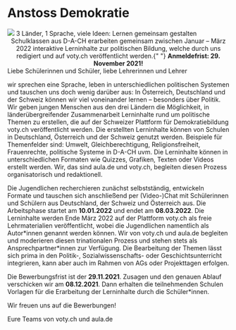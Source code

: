 
# Anstoss Demokratie

<Image src="/images/header_m3.svg" />
<Heading>3 Länder, 1 Sprache, viele Ideen: Lernen gemeinsam gestalten</Heading>

<Center>
  <Info>
    Schulklassen aus D-A-CH erarbeiten gemeinsam zwischen Januar – März 2022
    interaktive Lerninhalte zur politischen Bildung, welche durch uns redigiert
    und auf voty.ch veröffentlicht werden.{" "}
    <strong>Anmeldefrist: 29. November 2021!</strong>
  </Info>
</Center>

<FeedbackPlain title="Ja, wir wären gern dabei:" />

<Text fontSize="1" mt={4} mb={5}>
Liebe Schülerinnen und Schüler, liebe Lehrerinnen und Lehrer

wir sprechen eine Sprache, leben in unterschiedlichen politischen Systemen und tauschen uns doch wenig darüber aus: In Österreich, Deutschland und der Schweiz können wir viel voneinander lernen – besonders über Politik. Wir geben jungen Menschen aus den drei Ländern die Möglichkeit, in länderübergreifender Zusammenarbeit Lerninhalte rund um politische Themen zu erstellen, die auf der Schweizer Plattform für Demokratiebildung voty.ch veröffentlicht werden. Die erstellten Lerninhalte können von Schulen in Deutschland, Österreich und der Schweiz genutzt werden. Beispiele für Themenfelder sind: Umwelt, Gleichberechtigung, Religionsfreiheit, Frauenrechte, politische Systeme in D-A-CH uvm. Die Lerninhalte können in unterschiedlichen Formaten wie Quizzes, Grafiken, Texten oder Videos erstellt werden. Wir, das sind aula.de und voty.ch, begleiten diesen Prozess organisatorisch und redaktionell.

Die Jugendlichen recherchieren zunächst selbstständig, entwickeln Formate und tauschen sich anschließend per (Video-)Chat mit Schülerinnen und Schülern aus Deutschland, der Schweiz und Österreich aus. Die Arbeitsphase startet am <strong>10.01.2022</strong> und endet am <strong>08.03.2022</strong>. Die Lerninhalte werden Ende März 2022 auf der Plattform voty.ch als freie Lehrmaterialien veröffentlicht, wobei die Jugendlichen namentlich als Autor\*innen genannt werden können. Wir von voty.ch und aula.de begleiten und moderieren diesen trinationalen Prozess und stehen stets als Ansprechpartner\*innen zur Verfügung. Die Bearbeitung der Themen lässt sich prima in den Politik-, Sozialwissenschafts- oder Geschichtsunterricht integrieren, kann aber auch im Rahmen von AGs oder Projekttagen erfolgen.

Die Bewerbungsfrist ist der <strong>29.11.2021</strong>. Zusagen und den genauen Ablauf verschicken wir am <strong>08.12.2021</strong>. Dann erhalten die teilnehmenden Schulen Vorlagen für die Erarbeitung der Lerninhalte durch die Schüler\*innen.

Wir freuen uns auf die Bewerbungen!

Eure Teams von voty.ch und aula.de

</Text>

<FeedbackPlain title="Ja, wir wären gern dabei:" />
